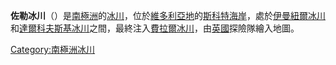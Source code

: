 {{coord|77|53|S|162|18|E|type:glacier_region:AQ|display=title}}

'''佐勒冰川'''（{{lang-en|Zoller Glacier}}）是[[南極洲|南極洲]]的[[冰川|冰川]]，位於[[維多利亞地|維多利亞地]]的[[斯科特海岸|斯科特海岸]]，處於[[伊曼紐爾冰川|伊曼紐爾冰川]]和[[達爾科夫斯基冰川|達爾科夫斯基冰川]]之間，最終注入[[費拉爾冰川|費拉爾冰川]]，由[[英國|英國]]探險隊繪入地圖。

{{DEFAULTSORT:Zoller Glacier}}
[[Category:南極洲冰川|Category:南極洲冰川]]


{{ScottCoast-geo-stub}}